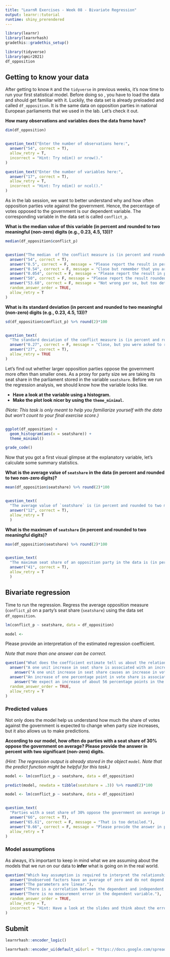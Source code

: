 ```yaml
---
title: "LearnR Exercises - Week 08 - Bivariate Regression"
output: learnr::tutorial
runtime: shiny_prerendered
---
```


```r
library(learnr)
library(learnrhash)
gradethis::gradethis_setup()

library(tidyverse)
library(qmir2021)
df_opposition
```

## Getting to know your data

After getting to know `R` and the `tidyverse` in previous weeks, it's now time to run your first statistical model. Before doing so , you have to load the data and should get familiar with it. Luckily, the data set is already preloaded and called `df_opposition`. It is the same data on opposition parties in national European parliaments that we used in the lab. Let's check it out. 

**How many observations and variables does the data frame have?**

```r
dim(df_opposition)
```


```r

```


```r
question_text("Enter the number of observations here:",
  answer("54", correct = T),
  allow_retry = T,
  incorrect = "Hint: Try ndim() or nrow()."
)

```


```r
question_text("Enter the number of variables here:",
  answer("17", correct = T),
  allow_retry = T,
  incorrect = "Hint: Try ndim() or ncol()."
)

```

 
As in the lab session, we want to better understand why and how often opposition parties vote against the government. Hence, the  percentage of votes opposed to the government is our dependent variable. The corresponding variable in the data set is called `conflict_p`. 

**What is the median value of this variable (in percent and rounded to two meaningful (non-zero) digits (e.g., 0.23, 4.5, 13))?**


```r
median(df_opposition$conflict_p)
```

```r

```


```r
question("The median  of the conflict measure is (in percent and rounded to two meaningful digits):",
  answer("54", correct = T),
  answer("0.5", correct = F, message = "Please report the result in percent and rounded to two digits."),
  answer("0.54", correct = F, message = "Close but remember that you are supposed to report the median in percent."),
  answer("0.054", correct = F, message = "Please report the result in percent and rounded to two digits."),
  answer("50", correct = F, message = "Please report the result rounded to two meaningful (non-zero) digits."),
  answer("53.68", correct = F, message = "Not wrong per se, but too detailed."),
  random_answer_order = TRUE,
  allow_retry = T
)

```


**What is its standard deviation (in percent and rounded to two meaningful (non-zero) digits (e.g., 0.23, 4.5, 13))?**

```r
sd(df_opposition$conflict_p) %>% round(2)*100
```

```r

```

```r
question_text(
  "The standard deviation of the conflict measure is (in percent and rounded to two meaningful digits):",
  answer("0.27", correct = F, message = "Close, but you were asked to report the result in percent."),
  answer("27", correct = T),
  allow_retry = TRUE
)
```


Let's find out whether larger opposition parties oppose the government more often than smaller ones. As a proxy for party size we are taking its seat share in the parliament stored in the variable `seatshare`. Before we run the regression analysis, we should know how the variable looks like.

* **Have a look at the variable using a histogram.**
* **Make the plot look nicer by using the `theme_minimal`.**

*(Note: This task is only meant to help you familiarize yourself with the data but won't count to your final exercise score.)*

```r

```

```r
ggplot(df_opposition) + 
  geom_histogram(aes(x = seatshare)) + 
  theme_minimal() 
```
 
```r
grade_code()
```

Now that you got a first visual glimpse at the explanatory variable, let's calculate some summary statistics.

**What is the average value of `seatshare` in the data (in percent and rounded to two non-zero digits)?**

```r
mean(df_opposition$seatshare) %>% round(2)*100
```

```r

```

```r
question_text(
  "The average value of `seatshare` is (in percent and rounded to two meaningful digits):",
  answer("12", correct = T),
  allow_retry = T
  )
```

**What is the maximum of `seatshare` (in percent and rounded to two meaningful digits)?**

```r
max(df_opposition$seatshare) %>% round(2)*100
```


```r

```


```r
question_text(
  "The maximum seat share of an opposition party in the data is (in percent and rounded to two meaningful digits):",
  answer("41", correct = T),
  allow_retry = T
  )
```

## Bivariate regression

Time to run the regression. Regress the average opposition measure (`conflict_p`) on a party's seat share (`seatshare`) using the data set `df_opposition`.

```r
lm(conflict_p ~ seatshare, data = df_opposition)
```

```r
model <- 
```

Please provide an interpretation of the estimated regression coefficient. 

*Note that more than one answer can be correct.*

```r
question("What does the coefficient estimate tell us about the relationship between seat share and the share of opposing votes to the government?",
  answer("A one unit increase in seat share is associated with an increase of about 56% in votes against the government.", correct = F, message = "Keep in mind that reporting increases in percent is a relative measure. However, the dependent variable is measured in percentage points."),
    answer("A one unit increase in seat share causes an increase in votes against the government of about 56 percentage points.", correct = F, message = "This would only hold if you assume that there are no confounders, i.e. no unobserved factors that affect both the size of a party in parliament and its behavior vis-a-vis the government. Without randomization or further control variables, this seems not realistic to hold in practice."),
  answer("An increase of one percentage point in vote share is associated with a an increase of about 0.56 percentage points in the the share of votes against the government.", correct = T),
    answer("We expect an increase of about 56 percentage points in the share of votes against the government when the seat share variable increases by one unit.", correct = T),
  random_answer_order = TRUE,
  allow_retry = T
)

```

### Predicted values

Not only does the model help us understand how much the share of votes against the government is expected to change when party size increases, but it also allows us to make predictions. 

**According to our model, how often do parties with a seat share of 30% oppose the government on average? Please provide the answer in percent with two significant (non-zero) digits.**

*(Hint: The regression output is already stored in the object `model`. Note that the predict function might be helpful for this task.)*

```r
model <- lm(conflict_p ~ seatshare, data = df_opposition)

predict(model, newdata = tibble(seatshare = .3)) %>% round(2)*100
```

```r
model <- lm(conflict_p ~ seatshare, data = df_opposition)

```


```r

```

```r
question_text(
  "Parties with a seat share of 30% oppose the government on average in __ percent of votes.",
  answer("66", correct = T),
  answer("65.61", correct = F, message = "That is too detailed."),
  answer("0.66", correct = F, message = "Please provide the answer in percent."),
  allow_retry = T
)
```

### Model assumptions

As always, it's important to keep in mind what we are assuming about the models that we run on our data to **infer** what is going on in the real world.

```r
question("Which key assumption is required to interpret the relationship from a linear model as causal?",
  answer("Unobserved factors have an average of zero and do not depend on the explanatory variable.", correct = T),
  answer("The parameters are linear."),
  answer("There is a correlation between the dependent and independent variables."),
  answer("There is no measurement error in the dependent variable."),
  random_answer_order = TRUE,
  allow_retry = T,
  incorrect = "Hint: Have a look at the slides and think about the error."
)

```


## Submit

```r
learnrhash::encoder_logic()
```

```r
learnrhash::encoder_ui(default_ui(url = "https://docs.google.com/spreadsheets/d/1KNdne1kXXIHybooh0Z71SYrVSd1NBfBTm60PhYeTsnQ/edit?usp=sharing"))
```



